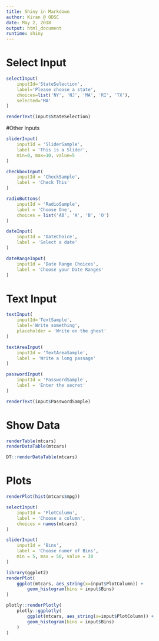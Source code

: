 ---
title: Shiny in Markdown
author: Kiran @ ODSC
date: May 2, 2018
output: html_document
runtime: shiny
---

# Select Input

```{r select-input}
selectInput(
    inputId='StateSelection',
    label='Please choose a state',
    choices=list('NY', 'NJ', 'MA', 'RI', 'TX'),
    selected='MA'
)
```

```{r print-state}
renderText(input$StateSelection)
```

#Other Inputs
```{r other-inputs}
sliderInput(
    inputId = 'SliderSample',
    label = 'This is a Slider',
    min=0, max=10, value=5
)

checkboxInput(
    inputId = 'CheckSample',
    label = 'Check This'
)

radioButtons(
    inputId = 'RadioSample',
    label = 'Choose One',
    choices = list('AB', 'A', 'B', 'O')
)

dateInput(
    inputId = 'DateChoice',
    label = 'Select a date'
)

dateRangeInput(
    inputId = 'Date Range Choices',
    label = 'Choose your Date Ranges'
)

```

# Text Input

```{r text-input}
textInput(
    inputId='TextSample',
    label='Write something',
    placeholder = 'Write on the ghost'
)

textAreaInput(
    inputId = 'TextAreaSample',
    label = 'Write a long passage'
)

passwordInput(
    inputId = 'PasswordSample',
    label = 'Enter the secret'
)

renderText(input$PasswordSample)

```

# Show Data

```{r render-tables}
renderTable(mtcars)
renderDataTable(mtcars)

DT::renderDataTable(mtcars)

```

# Plots

```{r render-plot}
renderPlot(hist(mtcars$mpg))
```

```{r render-choices}
selectInput(
    inputId = 'PlotColumn',
    label = 'Choose a column',
    choices = names(mtcars)
)

sliderInput(
    inputId = 'Bins',
    label = 'Choose numer of Bins',
    min = 5, max = 50, value = 30
)

```

```{r gg-hist}
library(ggplot2)
renderPlot(
    ggplot(mtcars, aes_string(x=input$PlotColumn)) +
        geom_histogram(bins = input$Bins)
)
```

```{r render-poltly}
plotly::renderPlotly(
    plotly::ggplotly(
        ggplot(mtcars, aes_string(x=input$PlotColumn)) +
        geom_histogram(bins = input$Bins)
    )
)
```


